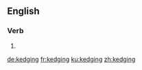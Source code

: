 ==English==

===Verb===
{{head|en|present participle}}

# {{present participle of|kedge|lang=en}}

[[de:kedging]]
[[fr:kedging]]
[[ku:kedging]]
[[zh:kedging]]